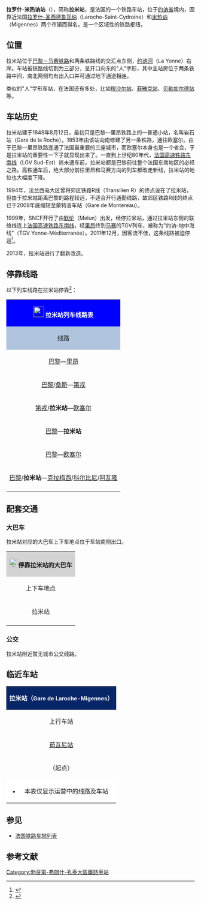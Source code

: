 {{Infobox station
| name          =[[File:Sncf-logo.svg|32x32px]]拉罗什-米热讷站<br>(<span style="font-size:small">拉米站/拉罗什站</span>)<br>Gare de Laroche-Migennes
| type          = [[法国铁路|法国铁路]]
| image = Gare de Laroche-Migennes - 1.jpg
|image_caption = 拉米站南出口
| address       = {{FRA}}[[约讷省|约讷省]][[米热讷|米热讷]]
| latd          = 47
| latm          = 57
| lats          = 40
| latNS         = N
| longd         = 3
| longm         = 30
| longs         = 47
| longEW        = E
| operator = [[File:Sncf-logo.svg|32x32px]]
| coordinates_display = yes
| iso_region    = FR
| line          = 
* [[巴黎－马赛铁路|巴黎－马赛铁路]]
* {{link-fr|拉米－孔讷铁路|Ligne de Laroche-Migennes à Cosne}} 
| platform      = 4
| tracks        = 8
| elevation = 87米
| opened        = 1849年8月12日
| rebuilt = 2013年
| status = 使用中
| closed        = 
| passengers= 约37.2万人次<ref>{{Cite web|url=https://ressources.data.sncf.com/explore/dataset/frequentation-gares/?sort=voyageurs_2014&q=laroche|title=Fréquentation en gares|accessdate=2016-11-30|author=SNCF|date=|language=法语|publisher=SNCF Open Data|archive-date=2016-12-20|archive-url=https://web.archive.org/web/20161220130228/https://ressources.data.sncf.com/explore/dataset/frequentation-gares/?sort=voyageurs_2014&q=laroche|dead-url=no}}</ref>
| pass_year= 2015年
| station_type =
| connections = {{link-fr|约讷省客运线路|Réseau interurbain de l'Yonne}}
| route_map = 
| map_locator   = 
| note =
}}

'''拉罗什-米热讷站'''（{{lang-fr|Gare de Laroche-Migennes}}），简称'''拉米站'''，是法国的一个铁路车站，位于[[约讷省|约讷省]]境内，因靠近法国[[拉罗什-圣西德鲁瓦纳|拉罗什-圣西德鲁瓦纳]]（Laroche-Saint-Cydroine）和[[米热讷|米热讷]]（Migennes）两个市镇而得名，是一个区域性的铁路枢纽。

==位置==

拉米站位于[[巴黎－马赛铁路|巴黎－马赛铁路]]和{{link-fr|拉米－孔讷铁路|Ligne de Laroche-Migennes à Cosne}}两条铁路线的交汇点东侧，[[约讷河|约讷河]]（La Yonne）右岸。车站被铁路线切割为三部分，呈开口向东的"人"字形，其中主站房位于两条铁路中间，南北两侧均有出入口并可通过地下通道相连。

类似的"人"字形车站，在法国还有多处，比如[[穆沙尔站|穆沙尔站]]、[[菲雅克站|菲雅克站]]、[[贝勒加尔德站|贝勒加尔德站]]等。

==车站历史==

拉米站建于1849年8月12日，最初只是巴黎—里昂铁路上的一普通小站，名叫岩石站（Gare de la Roche）。1853年由该站向南修建了另一条铁路，通往欧塞尔。由于巴黎—里昂铁路连通了法国最重要的三座城市，而欧塞尔本身也是一个省会，于是拉米站的重要性一下子就显现出来了。一直到上世纪80年代，[[法国高速铁路东南线|法国高速铁路东南线]]（LGV Sud-Est）尚未通车前，拉米站都是巴黎前往整个法国东南地区的必经之路。高铁通车后，绝大部分前往里昂和马赛方向的列车都改走新线，拉米站的地位也大幅度下降。

1994年，法兰西岛大区曾将郊区铁路R线（Transilien R）的终点设在了拉米站，但由于拉米站距离巴黎的路程较远，不适合开行通勤线路，故郊区铁路R线的终点已于2008年底缩短至蒙特洛车站（Gare de Montereau）。

1999年，SNCF开行了由[[默伦|默伦]]（Melun）出发，经停拉米站，通过拉米站东侧的联络线连上[[法国高速铁路东南线|法国高速铁路东南线]]，经[[里昂|里昂]]终到[[马赛|马赛]]的TGV列车，被称为"约讷-地中海线"（TGV Yonne-Méditerranée）。2011年12月，因客流不佳，这条线路被迫停运<ref>{{Cite web|url=http://www.auxerretv.com/content/index.php?post/2011/10/28/La-fin-du-TGV-Yonne-M%C3%A9diterran%C3%A9e|title=约讷-地中海TGV线取消|accessdate=2011-10-28|author=SNCF|date=|language=法语|publisher=SNCF|archive-date=2020-11-29|archive-url=https://web.archive.org/web/20201129041603/http://www.auxerretv.com/content/index.php?post%2F2011%2F10%2F28%2FLa-fin-du-TGV-Yonne-M%C3%A9diterran%C3%A9e|dead-url=no}}</ref>。

2013年，拉米站进行了翻新改造。

== 停靠线路 ==

{{动态列表|最后更新时间：2016年4月14日。本章节内容仅供参考，不排除临时性的变更。欢迎修正和补充}}

以下列车线路在拉米站停靠<ref>{{Cite web|url=http://www.sncf.com/fr/gare/horaires/laroche-migennes|title=拉米站实时列车时刻表|accessdate=2016-04-14|author=SNCF|date=|language=法语|publisher=SNCF}}{{Dead link|date=2018年7月 |bot=InternetArchiveBot |fix-attempted=no }}</ref>：

{| class="wikitable mw-collapsible" 
|colspan="5" style="background:#0000FF" align="center" |[[File:Sncf-logo.svg|28x28px]] <font color=#FFFFFF>'''拉米站列车线路表'''</font>
|-
!style="background:#B0C4DE"| 线路
!style="background:#B0C4DE"|车种
!style="background:#B0C4DE"|上一站
!style="background:#B0C4DE"|下一站
!style="background:#B0C4DE"|大致运行频率{{noteTag|name=noteA}}
|-
|[[巴黎贝尔西站|巴黎]]—[[里昂佩拉什站|里昂]]
| rowspan="6" align="center" |'''[[法国大区列车|TER]]'''
|[[茹瓦尼站|茹瓦尼]]
|[[圣弗洛朗坦站|圣弗洛朗坦-维吉尼]]
|每天5趟左右
|-
|[[巴黎贝尔西站|巴黎]]/[[桑斯站|桑斯]]—[[第戎城站|第戎]]
|[[茹瓦尼站|茹瓦尼]]
|[[圣弗洛朗坦站|圣弗洛朗坦-维吉尼]]
|每天5趟左右
|-
|[[第戎城站|第戎]]/'''拉米站'''—[[欧塞尔圣日尔维站|欧塞尔]]
|[[圣弗洛朗坦站|圣弗洛朗坦-维吉尼]]/（终点）
|[[舍米伊阿普瓦尼站|舍米伊阿普瓦尼]]/[[莫内托-古尔基站|莫内托-古尔基]]/[[欧塞尔圣日尔维站|欧塞尔]]
|每天6趟左右
|-
|[[巴黎贝尔西站|巴黎]]—'''拉米站'''
|[[茹瓦尼站|茹瓦尼]]
|（终点）
|每天3趟左右
|-
|[[巴黎贝尔西站|巴黎]]—[[欧塞尔圣日尔维站|欧塞尔]]
|[[茹瓦尼站|茹瓦尼]]
|（终点）/[[欧塞尔圣日尔维站|欧塞尔]]
|每天6趟左右
|-
|[[巴黎贝尔西站|巴黎]]/'''拉米站'''—[[克拉梅西站|克拉梅西]]/[[科尔比尼站|科尔比尼]]/[[阿瓦隆站|阿瓦隆]]
|[[茹瓦尼站|茹瓦尼]]/（起点）
|[[欧塞尔圣日尔维站|欧塞尔]]
|每天7趟左右
|-
|colspan="5" style="background:#FFFFFF"|{{noteFoot|1=
{{noteTag|name=noteA|1=在本栏中，往返1次为"1趟"；除特别标明外，其数据仅工作日有效，周末及节假日列车数量可能会减少}}
}}
|}
==配套交通==
===大巴车===

拉米站对应的大巴车上下车地点位于车站南侧出口。

{| class="wikitable mw-collapsible" 
|colspan="3" align="center" style="background:#D3D3D3" |[[File:BSicon_BUS.svg|24x24px]]'''停靠拉米站的大巴车'''
|-
!align="center" |上下车地点
!align="center" |运营单位
!align="center" |主要目的地{{noteTag|name=noteA}}
|-
| rowspan="2" align="center" |拉米站
|align="center" |{{link-fr|约讷省城际客运|Réseau interurbain de l'Yonne}}<br>TransYonne
|[[茹瓦尼|茹瓦尼]]{{noteTag|name=noteC}}
|-
|align="center" |[[SNCF|SNCF]]
|（''当某条铁路线施工或罢工时，SNCF可能会提供途径该线路沿途站点的大巴车''{{noteTag|name=noteB}}）
|-
|colspan="3" style="background:#FFFFFF"|{{noteFoot|1=
{{noteTag|name=noteA|1=本栏不包括可以联程中转前往的目的地}}
{{noteTag|name=noteB|1=其车票可与SNCF的同线路车票通用}}
{{noteTag|name=noteC|1=仅周一至五开行}}
}}
|}
===公交===
拉米站附近暂无城市公交线路。

==临近车站==

{|class="wikitable mw-collapsible" style="margin: 0 auto; width:53em;"
|colspan="3"  style="background:#082567" align="center"|<font color=#FFFFFF>'''拉米站（<span style="font-size:11pt;">Gare de Laroche-Migennes</span>）'''</font>
|-
!上行车站
!线路
!下行车站
|-
|align="center" |[[茹瓦尼站|茹瓦尼站]]
|align="center" |'''[[巴黎－马赛铁路|巴黎－马赛铁路]]'''
|↗（正线）→[[圣弗洛朗坦站|圣弗洛朗坦站]]→……→[[尼伊苏拉弗耶尔站|尼伊苏拉弗耶尔站]]↘<br>↘（联络线）→（[[法国高速铁路东南线|法国高速铁路东南线]]）→<div style="display:inline-block; text-align:left; vertical-align:middle;">↗（联络线）→[[蒙巴尔站|蒙巴尔站]]<br />↘（正线）→[[勒克佐TGV站|勒克佐TGV站]]</div>
|-
|align="center" |（起点）
|align="center" |'''{{link-fr|拉米－孔讷铁路|Ligne de Laroche-Migennes à Cosne}}'''
|align="center" |[[舍米伊阿普瓦尼站|舍米伊阿普瓦尼站]]
|-
|colspan="3" style="background:#FFFFFF"|
*本表仅显示运营中的线路及车站
|}

==参见==

* [[法国铁路车站列表|法国铁路车站列表]]

== 参考文献 ==
{{Reflist}}

{{法国主要火车站列表}}

[[Category:勃艮第-弗朗什-孔泰大區鐵路車站|Category:勃艮第-弗朗什-孔泰大區鐵路車站]]